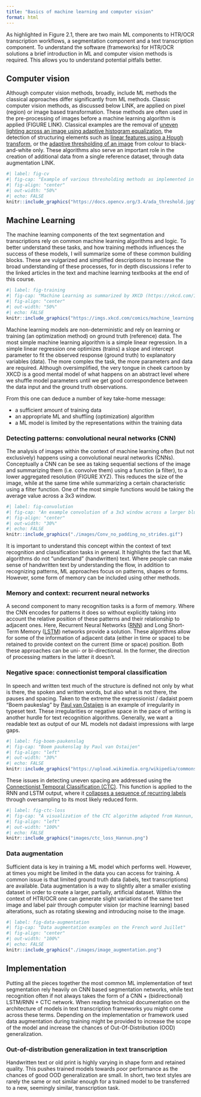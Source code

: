 ```yaml
---
title: "Basics of machine learning and computer vision"
format: html
---
```


As highlighted in Figure 2.1, there are two main ML components to HTR/OCR transcription workflows, a segmentation component and a text transcription component. To understand the software (frameworks) for HTR/OCR solutions a brief introduction in ML and computer vision methods is required. This allows you to understand potential pitfalls better.

## Computer vision

Although computer vision methods, broadly, include ML methods the classical approaches differ significantly from ML methods. Classic computer vision methods, as discussed below LINK, are applied on pixel (region) or image based transformation. These methods are often used in the pre-processing of images before a machine learning algorithm is applied (FIGURE LINK). Classical examples are the removal of [uneven lighting across an image using adaptive histogram equalization](https://en.wikipedia.org/wiki/Adaptive_histogram_equalization), the detection of structuring elements such as [linear features using a Hough transform](https://en.wikipedia.org/wiki/Hough_transform), or the [adaptive thresholding of an image](https://en.wikipedia.org/wiki/Thresholding_(image_processing)) from colour to black-and-white only. These algorithms also serve an important role in the creation of additional data from a single reference dataset, through data augmentation LINK.

```r
#| label: fig-cv
#| fig-cap: "Example of various thresholding methods as implemented in the OpenCV computer vision library (https://opencv.org)"
#| fig-align: "center"
#| out-width: "50%"
#| echo: FALSE
knitr::include_graphics("https://docs.opencv.org/3.4/ada_threshold.jpg")
```

## Machine Learning

The machine learning components of the text segmentation and transcriptions rely on common machine learning algorithms and logic. To better understand these tasks, and how training methods influences the success of these models, I will summarize some of these common building blocks. These are vulgarized and simplified descriptions to increase the broad understanding of these processes, for in depth discussions I refer to the linked articles in the text and machine learning textbooks at the end of this course.

```r
#| label: fig-training
#| fig-cap: "Machine Learning as summarized by XKCD (https://xkcd.com/1838/)"
#| fig-align: "center"
#| out-width: "50%"
#| echo: FALSE
knitr::include_graphics("https://imgs.xkcd.com/comics/machine_learning.png")
```

Machine learning models are non-deterministic and rely on learning or training (an optimization method) on ground truth (reference) data. The most simple machine learning algorithm is a simple linear regression. In a  simple linear regression one optimizes (trains) a slope and intercept parameter to fit the observed response (ground truth) to explanatory variables (data). The more complex the task, the more parameters and data are required. Although oversimplified, the very tongue in cheek cartoon by XKCD is a good mental model of what happens on an abstract level where we shuffle model parameters until we get good correspondence between the data input and the ground truth observations.

From this one can deduce a number of key take-home message:

- a sufficient amount of training data
- an appropriate ML and shuffling (optimization) algorithm
- a ML model is limited by the representations within the training data

### Detecting patterns: convolutional neural networks (CNN)

The analysis of images within the context of machine learning often (but not exclusively) happens using a convolutional neural networks (CNNs). Conceptually a CNN can be see as taking sequential sections of the image and summarizing them (i.e. convolve them) using a function (a filter), to a lower aggregated resolution (FIGURE XYZ). This reduces the size of the image, while at the same time while summarizing a certain characteristic using a filter function. One of the most simple functions would be taking the average value across a 3x3 window.

```r
#| label: fig-convolution
#| fig-cap: "An example convolution of a 3x3 window across a larger blue image summarizing values (squares) to a smaller green image (by Kaivan Kamali at https://galaxyproject.org/)"
#| fig-align: "center"
#| out-width: "30%"
#| echo: FALSE
knitr::include_graphics("./images/Conv_no_padding_no_strides.gif")
```

It is important to understand this concept within the context of text recognition and classification tasks in general. It highlights the fact that ML algorithms do not "understand" (handwritten) text. Where people can make sense of handwritten text by understanding the flow, in addition to recognizing patterns, ML approaches focus on patterns, shapes or forms. However, some form of memory can be included using other methods.

### Memory and context: recurrent neural networks

A second component to many recognition tasks is a form of memory. Where the CNN encodes for patterns it does so without explicitly taking into account the relative position of these patterns and their relationship to adjacent ones. Here, Recurrent Neural Networks ([RNN](https://en.wikipedia.org/wiki/Recurrent_neural_network)) and Long Short-Term Memory ([LSTM](https://en.wikipedia.org/wiki/Long_short-term_memory)) networks provide a solution. These algorithms allow for some of the information of adjacent data (either in time or space) to be retained to provide context on the current (time or space) position. Both these approaches can be uni- or bi-directional. In the former, the direction of processing matters in the latter it doesn't.

### Negative space: connectionist temporal classification

In speech and written text much of the structure is defined not only by what is there, the spoken and written words, but also what is not there, the pauses and spacing. Taken to the extreme the expressionist / dadaist poem "Boem paukeslag" by [Paul van Ostaijen](https://en.wikipedia.org/wiki/Paul_van_Ostaijen) is an example of irregularity in typeset text. These irregularities or negative space in the pace of writing is another hurdle for text recognition algorithms. Generally, we want a readable text as output of our ML models not dadaist impressions with large gaps.

```r
#| label: fig-boem-paukenslag
#| fig-cap: "Boem paukenslag by Paul van Ostaijen"
#| fig-align: "left"
#| out-width: "30%"
#| echo: FALSE
knitr::include_graphics("https://upload.wikimedia.org/wikipedia/commons/0/0c/Boempaukeslag.jpg")
```

These issues in detecting uneven spacing are addressed using the [Connectionist Temporal Classification (CTC)](https://en.wikipedia.org/wiki/Connectionist_temporal_classification). This function is applied to the RNN and LSTM output, where it [collapses a sequence of recurring labels](https://distill.pub/2017/ctc/) through oversampling to its most likely reduced form.

```r
#| label: fig-ctc-loss
#| fig-cap: "A visualization of the CTC algorithm adapted from Hannun, 'Sequence Modeling with CTC', Distill, 2017. doi: 10.23915/distill.00008"
#| fig-align: "left"
#| out-width: "100%"
#| echo: FALSE
knitr::include_graphics("images/ctc_loss_Hannun.png")
```

### Data augmentation

Sufficient data is key in training a ML model which performs well. However, at times you might be limited in the data you can access for training. A common issue is that limited ground truth data (labels, text transcriptions) are available. Data augmentation is a way to slightly alter a smaller existing dataset in order to create a larger, partially, artificial dataset. Within the context of HTR/OCR one can generate slight variations of the same text image and label pair through computer vision (or machine learning) based alterations, such as rotating skewing and introducing noise to the image.

```r
#| label: fig-data-augmentation
#| fig-cap: "Data augmentation examples on the French word Juillet"
#| fig-align: "center"
#| out-width: "100%"
#| echo: FALSE
knitr::include_graphics("./images/image_augmentation.png")
```

## Implementation

Putting all the pieces together the most common ML implementation of text segmentation rely heavily on CNN based segmentation networks, while text recognition often if not always takes the form of a CNN + (bidirectional) LSTM/RNN + CTC network. When reading technical documentation on the architecture of models in text transcription frameworks you might come across these terms. Depending on the implementation or framework used data augmentation during training might be provided to increase the scope of the model and increase the chances of Out-Of-Distribution (OOD) generalization.

### Out-of-distribution generalization in text transcription

Handwritten text or old print is highly varying in shape form and retained quality. This pushes trained models towards poor performance as the chances of good OOD generalization are small. In short, two text styles are rarely the same or not similar enough for a trained model to be transferred to a new, seemingly similar, transcription task.
